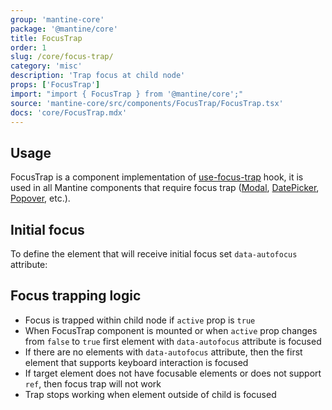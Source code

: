```yaml
---
group: 'mantine-core'
package: '@mantine/core'
title: FocusTrap
order: 1
slug: /core/focus-trap/
category: 'misc'
description: 'Trap focus at child node'
props: ['FocusTrap']
import: "import { FocusTrap } from '@mantine/core';"
source: 'mantine-core/src/components/FocusTrap/FocusTrap.tsx'
docs: 'core/FocusTrap.mdx'
---
```



## Usage

FocusTrap is a component implementation of [use-focus-trap](/hooks/use-focus-trap/) hook,
it is used in all Mantine components that require focus trap ([Modal](/core/modal/), [DatePicker](/dates/date-picker/), [Popover](/core/popover/), etc.).

<Demo data={FocusTrapDemos.usage} />

## Initial focus

To define the element that will receive initial focus set `data-autofocus` attribute:

<Demo data={FocusTrapDemos.initial} />

## Focus trapping logic

- Focus is trapped within child node if `active` prop is `true`
- When FocusTrap component is mounted or when `active` prop changes from `false` to `true` first element with `data-autofocus` attribute is focused
- If there are no elements with `data-autofocus` attribute, then the first element that supports keyboard interaction is focused
- If target element does not have focusable elements or does not support `ref`, then focus trap will not work
- Trap stops working when element outside of child is focused
